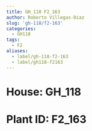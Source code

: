 ```yaml
---
title: GH_118 F2_163
author: Roberto Villegas-Diaz
slug: 'gh-118/f2-163'
categories:
  - GH118
tags:
  - F2
aliases:
  - label/gh-118-f2-163
  - label/gh118-f2163
---
```


# **House**: GH_118
# **Plant ID**: F2_163
